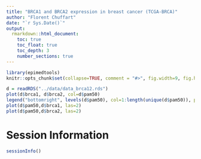 ```yaml
---
title: "BRCA1 and BRCA2 expression in breast cancer (TCGA-BRCA)"
author: "Florent Chuffart"
date: "`r Sys.Date()`"
output: 
  rmarkdown::html_document:
    toc: true
    toc_float: true
    toc_depth: 3
    number_sections: true
---
```




```r
library(epimedtools)
knitr::opts_chunk$set(collapse=TRUE, comment = "#>", fig.width=9, fig.height=6, eval=TRUE, echo=FALSE, results="hide")
```


```r
d = readRDS("../data/data_brca12.rds")
plot(d$brca1, d$brca2, col=d$pam50)
legend("bottomright", levels(d$pam50), col=1:length(unique(d$pam50)), pch=1)
plot(d$pam50,d$brca1, las=2)
plot(d$pam50,d$brca2, las=2)
```



# Session Information

```r
sessionInfo()
```


